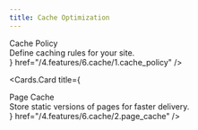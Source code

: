 ```yaml
---
title: Cache Optimization
---
```



<style jsx global>{`
  .cards-container{
    display: flex;
    flex-direction: column;
  }

  .card-body .card-title{
    font-size: 18px;
    line-height: 1.2;
    font-weight: 600;
  }

  .card-body .card-description{
    font-size: 14px;
    line-height: 1.2;
    font-weight: 400;
    margin-top: 10px;
  }
`}</style>

<Cards className="cards-container">
  <Cards.Card
    title={
      <div className="card-body">
        <div className="card-title">
          Cache Policy
        </div>
        <div className="card-description">
          Define caching rules for your site.
        </div>
      </div>
    }
    href="/4.features/6.cache/1.cache_policy"
  />

  <Cards.Card
    title={
      <div className="card-body">
        <div className="card-title">
          Page Cache
        </div>
        <div className="card-description">
          Store static versions of pages for faster delivery.
        </div>
      </div>
    }
    href="/4.features/6.cache/2.page_cache"
  />
</Cards>